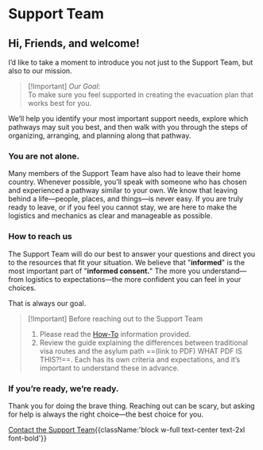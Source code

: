# Support Team

## Hi, Friends, and welcome!

I’d like to take a moment to introduce you not just to the Support Team, but also to our mission.

> [!Important] <span className='text-xl font-bold'>_Our Goal_:<br/><span className='text-lg font-normal'>To make sure you feel supported in creating the evacuation plan that works best for you.</span></span>

We’ll help you identify your most important support needs, explore which pathways may suit you best, and then walk with you through the steps of organizing, arranging, and planning along that pathway.

### **You are not alone**.

Many members of the Support Team have also had to leave their home country. Whenever possible, you’ll speak with someone who has chosen and experienced a pathway similar to your own. We know that leaving behind a life—people, places, and things—is never easy. If you are truly ready to leave, or if you feel you cannot stay, we are here to make the logistics and mechanics as clear and manageable as possible.

### How to reach us

The Support Team will do our best to answer your questions and direct you to the resources that fit your situation. We believe that "**informed**" is the most important part of "**informed consent.**" The more you understand—from logistics to expectations—the more confident you can feel in your choices.

<span className='mt-1 block indent-6 text-lg font-bold italic'>
	That is always our goal.
</span>

> [!Important] Before reaching out to the Support Team
>
> 1. Please read the [How-To](/get-ready-to-leave) information provided.
> 2. Review the guide explaining the differences between traditional visa routes and the asylum path ==(link to PDF) WHAT PDF IS THIS?!==. Each has its own criteria and expectations, and it’s important to understand these in advance.

### If you’re ready, we’re ready.

Thank you for doing the brave thing. Reaching out can be scary, but asking for help is always the right choice—the best choice for you.

[Contact the Support Team](https://form.jotform.com/252152630094046){{className:'block w-full text-center text-2xl font-bold'}}
